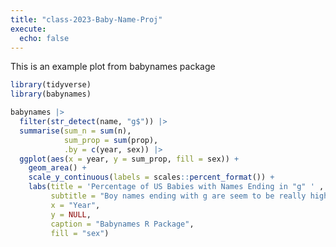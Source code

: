 ```yaml
---
title: "class-2023-Baby-Name-Proj"
execute: 
  echo: false
---
```


This is an example plot from babynames package


```r
library(tidyverse)
library(babynames)
```


```r
babynames |>
  filter(str_detect(name, "g$")) |>
  summarise(sum_n = sum(n), 
            sum_prop = sum(prop),
            .by = c(year, sex)) |> 
  ggplot(aes(x = year, y = sum_prop, fill = sex)) +
    geom_area() +
    scale_y_continuous(labels = scales::percent_format()) +
    labs(title = 'Percentage of US Babies with Names Ending in "g" ' ,
         subtitle = "Boy names ending with g are seem to be really high",
         x = "Year",
         y = NULL,
         caption = "Babynames R Package",
         fill = "sex")
```


